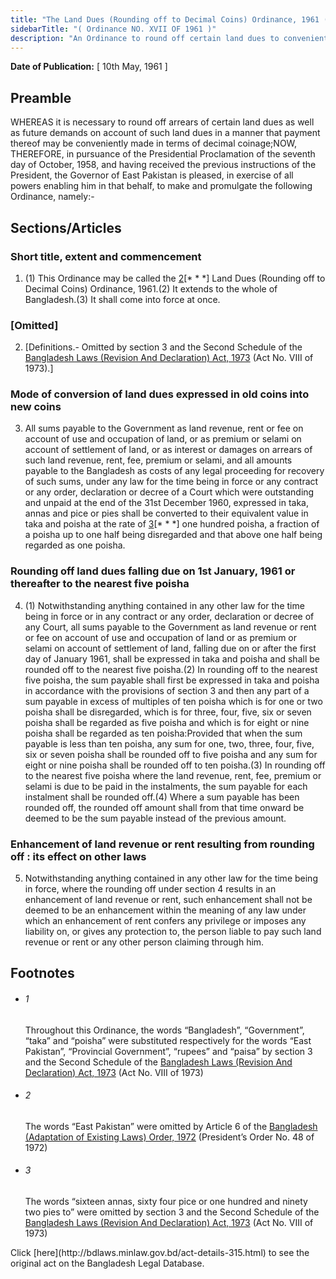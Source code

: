 ```yaml
---
title: "The Land Dues (Rounding off to Decimal Coins) Ordinance, 1961 (East Pakistan Ordinance)"
sidebarTitle: "( Ordinance NO. XVII OF 1961 )"
description: "An Ordinance to round off certain land dues to convenient decimal coins. 1♣"
---
```


**Date of Publication:** [ 10th May, 1961 ]

## Preamble

WHEREAS it is necessary to round off arrears of certain land dues as well as future demands on account of such land dues in a manner that payment thereof may be conveniently made in terms of decimal coinage;NOW, THEREFORE, in pursuance of the Presidential Proclamation of the seventh day of October, 1958, and having received the previous instructions of the President, the Governor of East Pakistan is pleased, in exercise of all powers enabling him in that behalf, to make and promulgate the following Ordinance, namely:-

## Sections/Articles

### Short title, extent and commencement

1. (1) This Ordinance may be called the [2](1)[\* \* \*] Land Dues (Rounding off to Decimal Coins) Ordinance, 1961.(2) It extends to the whole of Bangladesh.(3) It shall come into force at once.

### [Omitted]

2. [Definitions.- Omitted by section 3 and the Second Schedule of the [Bangladesh Laws (Revision And Declaration) Act, 1973](/laws/volume-17/act-430 "Bangladesh Laws (Revision And Declaration) Act, 1973") (Act No. VIII of 1973).]

### Mode of conversion of land dues expressed in old coins into new coins

3. All sums payable to the Government as land revenue, rent or fee on account of use and occupation of land, or as premium or selami on account of settlement of land, or as interest or damages on arrears of such land revenue, rent, fee, premium or selami, and all amounts payable to the Bangladesh as costs of any legal proceeding for recovery of such sums, under any law for the time being in force or any contract or any order, declaration or decree of a Court which were outstanding and unpaid at the end of the 31st December 1960, expressed in taka, annas and pice or pies shall be converted to their equivalent value in taka and poisha at the rate of [3](1)[\* \* \*] one hundred poisha, a fraction of a poisha up to one half being disregarded and that above one half being regarded as one poisha.

### Rounding off land dues falling due on 1st January, 1961 or thereafter to the nearest five poisha

4. (1) Notwithstanding anything contained in any other law for the time being in force or in any contract or any order, declaration or decree of any Court, all sums payable to the Government as land revenue or rent or fee on account of use and occupation of land or as premium or selami on account of settlement of land, falling due on or after the first day of January 1961, shall be expressed in taka and poisha and shall be rounded off to the nearest five poisha.(2) In rounding off to the nearest five poisha, the sum payable shall first be expressed in taka and poisha in accordance with the provisions of section 3 and then any part of a sum payable in excess of multiples of ten poisha which is for one or two poisha shall be disregarded, which is for three, four, five, six or seven poisha shall be regarded as five poisha and which is for eight or nine poisha shall be regarded as ten poisha:Provided that when the sum payable is less than ten poisha, any sum for one, two, three, four, five, six or seven poisha shall be rounded off to five poisha and any sum for eight or nine poisha shall be rounded off to ten poisha.(3) In rounding off to the nearest five poisha where the land revenue, rent, fee, premium or selami is due to be paid in the instalments, the sum payable for each instalment shall be rounded off.(4) Where a sum payable has been rounded off, the rounded off amount shall from that time onward be deemed to be the sum payable instead of the previous amount.

### Enhancement of land revenue or rent resulting from rounding off : its effect on other laws

5. Notwithstanding anything contained in any other law for the time being in force, where the rounding off under section 4 results in an enhancement of land revenue or rent, such enhancement shall not be deemed to be an enhancement within the meaning of any law under which an enhancement of rent confers any privilege or imposes any liability on, or gives any protection to, the person liable to pay such land revenue or rent or any other person claiming through him.

## Footnotes

- ###### 1

  Throughout this Ordinance, the words “Bangladesh”, “Government”, “taka” and “poisha” were substituted respectively for the words “East Pakistan”, “Provincial Government”, “rupees” and “paisa” by section 3 and the Second Schedule of the [Bangladesh Laws (Revision And Declaration) Act, 1973](/laws/volume-17/act-430 "Bangladesh Laws (Revision And Declaration) Act, 1973") (Act No. VIII of 1973)

- ###### 2

  The words “East Pakistan” were omitted by Article 6 of the [Bangladesh (Adaptation of Existing Laws) Order, 1972](/laws/volume-15/act-388 "Bangladesh (Adaptation of Existing Laws) Order, 1972 ") (President’s Order No. 48 of 1972)

- ###### 3

  The words “sixteen annas, sixty four pice or one hundred and ninety two pies to” were omitted by section 3 and the Second Schedule of the [Bangladesh Laws (Revision And Declaration) Act, 1973](/laws/volume-17/act-430 "Bangladesh Laws (Revision And Declaration) Act, 1973") (Act No. VIII of 1973)

<Note>
  Click [here](http://bdlaws.minlaw.gov.bd/act-details-315.html) to see the original act on the Bangladesh Legal Database.
</Note>
